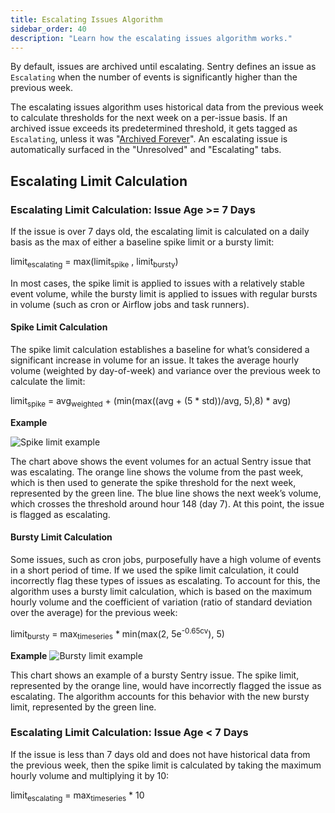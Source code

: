```yaml
---
title: Escalating Issues Algorithm
sidebar_order: 40
description: "Learn how the escalating issues algorithm works."
---
```


<Include name="merge-escalating-note.mdx" />

By default, issues are archived until escalating. Sentry defines an issue as `Escalating` when the number of events is significantly higher than the previous week.

The escalating issues algorithm uses historical data from the previous week to calculate thresholds for the next week on a per-issue basis. If an archived issue exceeds its predetermined threshold, it gets tagged as `Escalating`, unless it was "[Archived Forever](/product/issues/states-triage/#archive)". An escalating issue is automatically surfaced in the "Unresolved" and "Escalating" tabs.

## Escalating Limit Calculation

### Escalating Limit Calculation: Issue Age >= 7 Days

If the issue is over 7 days old, the escalating limit is calculated on a daily basis as the max of either a baseline spike limit or a bursty limit:

limit<sub>escalating</sub> = max(limit<sub>spike</sub> , limit<sub>bursty</sub>)

In most cases, the spike limit is applied to issues with a relatively stable event volume, while the bursty limit is applied to issues with regular bursts in volume (such as cron or Airflow jobs and task runners).

#### Spike Limit Calculation

The spike limit calculation establishes a baseline for what’s considered a significant increase in volume for an issue. It takes the average hourly volume (weighted by day-of-week) and variance over the previous week to calculate the limit:

limit<sub>spike</sub> = avg<sub>weighted</sub> + (min(max((avg + (5 \* std))/avg, 5),8) \* avg)

**Example**

![Spike limit example](spike_limit.png)

The chart above shows the event volumes for an actual Sentry issue that was escalating. The orange line shows the volume from the past week, which is then used to generate the spike threshold for the next week, represented by the green line. The blue line shows the next week’s volume, which crosses the threshold around hour 148 (day 7). At this point, the issue is flagged as escalating.

#### Bursty Limit Calculation

Some issues, such as cron jobs, purposefully have a high volume of events in a short period of time. If we used the spike limit calculation, it could incorrectly flag these types of issues as escalating. To account for this, the algorithm uses a bursty limit calculation, which is based on the maximum hourly volume and the coefficient of variation (ratio of standard deviation over the average) for the previous week:

limit<sub>bursty</sub> = max<sub>timeseries</sub> \* min(max(2, 5e<sup>-0.65cv</sup>), 5)

**Example**
![Bursty limit example](bursty_limit.png)

This chart shows an example of a bursty Sentry issue. The spike limit, represented by the orange line, would have incorrectly flagged the issue as escalating. The algorithm accounts for this behavior with the new bursty limit, represented by the green line.

### Escalating Limit Calculation: Issue Age < 7 Days

If the issue is less than 7 days old and does not have historical data from the previous week, then the spike limit is calculated by taking the maximum hourly volume and multiplying it by 10:

limit<sub>escalating</sub> = max<sub>timeseries</sub> \* 10

